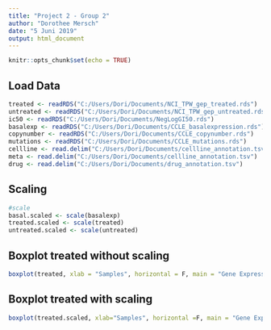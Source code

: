 ```yaml
---
title: "Project 2 - Group 2"
author: "Dorothee Mersch"
date: "5 Juni 2019"
output: html_document
---
```



```r
knitr::opts_chunk$set(echo = TRUE)
```
## Load Data
```r
treated <- readRDS("C:/Users/Dori/Documents/NCI_TPW_gep_treated.rds")
untreated <- readRDS("C:/Users/Dori/Documents/NCI_TPW_gep_untreated.rds")
ic50 <- readRDS("C:/Users/Dori/Documents/NegLogGI50.rds")
basalexp <- readRDS("C:/Users/Dori/Documents/CCLE_basalexpression.rds")
copynumber <- readRDS("C:/Users/Dori/Documents/CCLE_copynumber.rds")
mutations <- readRDS("C:/Users/Dori/Documents/CCLE_mutations.rds")
cellline <- read.delim("C:/Users/Dori/Documents/cellline_annotation.tsv")
meta <- read.delim("C:/Users/Dori/Documents/cellline_annotation.tsv")
drug <- read.delim("C:/Users/Dori/Documents/drug_annotation.tsv")
```

## Scaling
```r
#scale
basal.scaled <- scale(basalexp)
treated.scaled <- scale(treated)
untreated.scaled <- scale(untreated)
```

## Boxplot treated without scaling
```r
boxplot(treated, xlab = "Samples", horizontal = F, main = "Gene Expression Treated")
```

## Boxplot treated with scaling
```r
boxplot(treated.scaled, xlab="Samples", horizontal =F, main = "Gene Expression Treated Scaled")
```